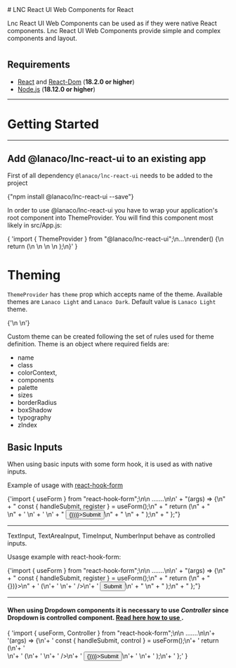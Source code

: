 
<Meta title="Intro" />

<div style={{ fontFamily: "Nunito", color: "#3F3F46" }}>
# LNC React UI Web Components for React

Lnc React UI Web Components can be used as if they were native React components.
Lnc React UI Web Components provide simple and complex components and layout.

#

## Requirements

- [React](https://www.npmjs.com/package/react) and [React-Dom](https://www.npmjs.com/package/react-dom) (**18.2.0 or higher**)
- [Node.js](https://nodejs.org/en/) (**18.12.0 or higher**)

---

# Getting Started

---

## Add @lanaco/lnc-react-ui to an existing app

First of all dependency `@lanaco/lnc-react-ui` needs to be added to the project

<SyntaxHighlighter language="jsx" style={nord}>
  {"npm install @lanaco/lnc-react-ui --save"}
</SyntaxHighlighter>

In order to use @lanaco/lnc-react-ui you have to wrap your application's root component into ThemeProvider.
You will find this component most likely in src/App.js:

<SyntaxHighlighter language="jsx" style={nord}>
  {
    'import { ThemeProvider } from "@lanaco/lnc-react-ui";\n...\nrender() {\n  return (\n    <ThemeProvider>\n       <MyApp />\n   </ThemeProvider>\n  );\n}'
  }
</SyntaxHighlighter>

# Theming

`ThemeProvider` has `theme` prop which accepts name of the theme. Available themes are `Lanaco Light` and `Lanaco Dark`.
Default value is `Lanaco Light` theme.

<SyntaxHighlighter language="jsx" style={nord}>
  {'<ThemeProvider theme={"Lanaco Light"}>\n   <MyApp />\n</ThemeProvider>'}
</SyntaxHighlighter>

Custom theme can be created following the set of rules used for theme definition.
Theme is an object where required fields are:

- name
- class
- colorContext,
- components
- palette
- sizes
- borderRadius
- boxShadow
- typography
- zIndex

## Basic Inputs

When using basic inputs with some form hook, it is used as with native inputs.

Example of usage with <u> [react-hook-form](https://react-hook-form.com/) </u>

<SyntaxHighlighter language="jsx" style={nord}>
  {'import { useForm } from "react-hook-form";\n\n   .......\n\n' +
    "(args) => {\n" +
    "   const { handleSubmit, register } = useForm();\n" +
    "   return (\n" +
    "     <form>\n" +
    '       <CheckBoxInput {...register("name2")} />\n' +
    '       <ColorInput inputProps={{...register("name2")}} />\n' +
    "       <Button onClick={handleSubmit((data) => {}))}>Submit</Button>\n" +
    "     </form>\n" +
    "   );\n" +
    " };"}
</SyntaxHighlighter>

---

TextInput, TextAreaInput, TimeInput, NumberInput behave as controlled inputs.

Usasge example with react-hook-form:

<SyntaxHighlighter language="jsx" style={nord}>
  {'import { useForm } from "react-hook-form";\n\n   .......\n\n' +
    "(args) => {\n" +
    "   const { handleSubmit, register } = useForm();\n" +
    "   return (\n" +
    "     <form onSubmit={handleSubmit((data) => {})}>\n" +
      '   <Controller\n'+
      '         control={control}\n'+  
      '         name={"name"}\n'+  
      '         render={({field}) => (\n'+
      '             <TextInput {...register("name")}/>\n'+
      '       />\n'+
    '       <Button type="submit">Submit</Button>\n' +
    "     </form>\n" +
    "   );\n" +
    " };"}
</SyntaxHighlighter>


---

#### When using Dropdown components it is necessary to use _Controller_ since Dropdown is controlled component. <u> [Read here how to use](https://react-hook-form.com/api/usecontroller/controller/) </u>.

<SyntaxHighlighter language="jsx" style={nord}>
  {
  'import { useForm, Controller } from "react-hook-form";\n\n   .......\n\n'+
  '(args) => {\n'+
  '   const { handleSubmit, control } = useForm();\n'+
  '   return (\n'+
  '     <form>\n'+
  '       <Controller\n'+
  '         control={control}\n'+  
  '         name={"name"}\n'+  
  '         render={({field}) => (\n'+
  '             <DropdownLookup {...field} />\n'+
  '       />\n'+
  '       <Button onClick={handleSubmit((data) => {}))}>Submit</Button>\n'+
  '     </form>\n'+
  '   );\n'+
  ' };'
  }
</SyntaxHighlighter>
</div>
